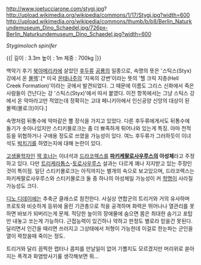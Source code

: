 http://www.joetucciarone.com/stygi.jpg?
http://upload.wikimedia.org/wikipedia/commons/1/17/Stygi.jpg?width=600
http://upload.wikimedia.org/wikipedia/commons/thumb/b/b8/Berlin_Naturkundemuseum_Dino_Schaedel.jpg/726px-Berlin_Naturkundemuseum_Dino_Schaedel.jpg?width=600

''Stygimoloch spinifer''

{{|
길이 : 3.3m
높이 : 1m
체중 : 700kg
|}}

백악기 후기 [[북아메리카]]에 살았던 [[후두류]] [[공룡]]의 일종으로, 속명의 뜻은 '스틱스(Styx) 강에서 온 [[몰렉]]'.[* 미국 [[몬태나]]주의 ‘지옥의 강변’이라는 뜻의 '헬 크릭 지층(Hell Creek Formation)'이라는 곳에서 발견되었다. 그 때문에 이름도 그리스 신화에서 죽은 사람들이 건넌다는 강 '스틱스(Styx)'에서 따서 붙였다. 이전 항목에서는 그냥 스틱스 강에서 온 악마라고만 적었는데 정확히는 고대 페니키아에서 인신공양 신앙의 대상이 된 몰렉(몰로크)이다.]

속명처럼 뒤통수에 악마같은 뿔 장식을 가지고 있었다. 다른 후두류에게서도 뒤통수에 돌기가 솟아나있지만 스티키몰로크는 좀 더 뾰족하게 튀어나와 있는게 특징. 아마 천적 등을 위협하거나 구애용 정도로 쓰였을 가능성이 있다. 여느 후두류가 그러하듯이 이녀석도 [[박치기]]를 하였는지에 대해 논란이 있다.

[[고생물학자]]인 [[잭 호너]]는 이녀석과 [[드라코렉스]]를 '''[[파키케팔로사우루스]]의 아성체'''라고 주정하고 있다. 다만 [[트리케라톱스]]-[[토로사우루스]] 설과는 다르게 꽤나 지지받고 있는 주장인 것이 특이점. 일단 스티키몰로크는 아직까지는 별개의 속으로 보고있으며, 드라코렉스는 파키케팔로사우루스와 스티키몰로크 둘 중 하나의 아성체일 가능성이 커 [[학명]]이 사라질 가능성도 크다.

[[디노 디데이]]에는 추축군 클래스로 참전한다.
사실상 연합군의 트리거와 거의 유사하며 프로토와 비슷하게 등위에 올린 기관총으로 적을 공격하며 화력은 뛰어나나 열관리를 못하면 바보가 되버리는게 문제.
적당한 높이의 장애물에 숨으면 몸은 최대한 숨기고 포탑만 내놓고 쏘는게 가능하다.
근접능력이 있긴하나 약하고 판정도 별로라 믿을건 못된다. 달리면서 인간을 때리면 쓰러지고 그상태에서 처형이 가능한데 이걸로 한눈파는 군인을 열이 꽉찼을때 죽이는 정도.

트리거와 달리 끔찍한 랩터나 콤피를 만날일이 없어 기쁠지도 모르겠지만 머리위로 쏟아지는 폭격과 화염방사기룰 생각해보면 뭐...
